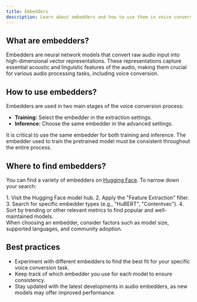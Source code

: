 ```yaml
---
title: Embedders
description: Learn about embedders and how to use them in voice conversion
---
```



## What are embedders?

Embedders are neural network models that convert raw audio input into high-dimensional vector representations. These representations capture essential acoustic and linguistic features of the audio, making them crucial for various audio processing tasks, including voice conversion.

## How to use embedders?

Embedders are used in two main stages of the voice conversion process:

- **Training:** Select the embedder in the extraction settings.
- **Inference:** Choose the same embedder in the advanced settings.

<Aside type="caution">
  It is critical to use the same embedder for both training and inference. The embedder used to train the pretrained model must be consistent throughout the entire process.
</Aside>

## Where to find embedders?

You can find a variety of embedders on [Hugging Face](https://huggingface.co/models?pipeline_tag=feature-extraction&sort=trending&search=Hubert). To narrow down your search:

<Steps>
1. Visit the Hugging Face model hub.
2. Apply the "Feature Extraction" filter.
3. Search for specific embedder types (e.g., "HuBERT", "Contentvec").
4. Sort by trending or other relevant metrics to find popular and well-maintained models.
</Steps>

<Aside type="note">
When choosing an embedder, consider factors such as model size, supported languages, and community adoption.
</Aside>

## Best practices

- Experiment with different embedders to find the best fit for your specific voice conversion task.
- Keep track of which embedder you use for each model to ensure consistency.
- Stay updated with the latest developments in audio embedders, as new models may offer improved performance.